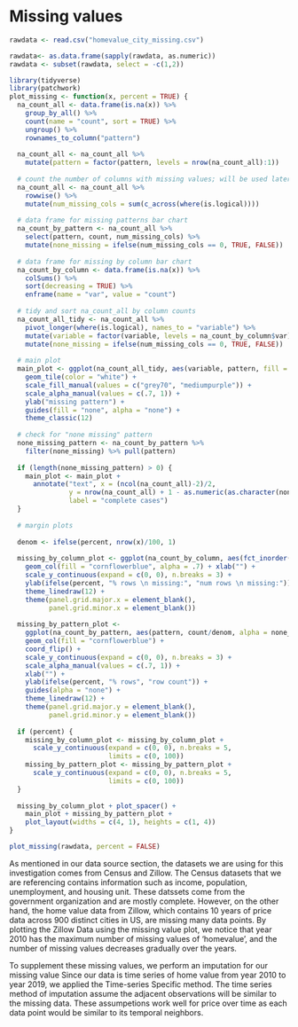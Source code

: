 # Missing values


```r

rawdata <- read.csv("homevalue_city_missing.csv")

rawdata<- as.data.frame(sapply(rawdata, as.numeric))
rawdata <- subset(rawdata, select = -c(1,2))
```


```r
library(tidyverse)
library(patchwork)
plot_missing <- function(x, percent = TRUE) {	
  na_count_all <- data.frame(is.na(x)) %>%	
    group_by_all() %>%	
    count(name = "count", sort = TRUE) %>%	
    ungroup() %>%	
    rownames_to_column("pattern")	
  
  na_count_all <- na_count_all %>% 
    mutate(pattern = factor(pattern, levels = nrow(na_count_all):1))
  
  # count the number of columns with missing values; will be used later to determine if there's a "none missing" pattern	
  na_count_all <- na_count_all %>% 	
    rowwise() %>%	
    mutate(num_missing_cols = sum(c_across(where(is.logical))))	
  
  # data frame for missing patterns bar chart	
  na_count_by_pattern <- na_count_all %>% 	
    select(pattern, count, num_missing_cols) %>% 	
    mutate(none_missing = ifelse(num_missing_cols == 0, TRUE, FALSE))
  
  # data frame for missing by column bar chart	
  na_count_by_column <- data.frame(is.na(x)) %>%	
    colSums() %>% 	
    sort(decreasing = TRUE) %>% 	
    enframe(name = "var", value = "count")	
  
  # tidy and sort na_count_all by column counts	
  na_count_all_tidy <- na_count_all %>% 	
    pivot_longer(where(is.logical), names_to = "variable") %>%	
    mutate(variable = factor(variable, levels = na_count_by_column$var))  %>% 	
    mutate(none_missing = ifelse(num_missing_cols == 0, TRUE, FALSE))	
  
  # main plot
  main_plot <- ggplot(na_count_all_tidy, aes(variable, pattern, fill = factor(value), alpha = none_missing)) +	
    geom_tile(color = "white") +	
    scale_fill_manual(values = c("grey70", "mediumpurple")) +	
    scale_alpha_manual(values = c(.7, 1)) +	
    ylab("missing pattern") +	
    guides(fill = "none", alpha = "none") +	
    theme_classic(12)	
  
  # check for "none missing" pattern
  none_missing_pattern <- na_count_by_pattern %>%
    filter(none_missing) %>% pull(pattern)
  
  if (length(none_missing_pattern) > 0) {	
    main_plot <- main_plot +	
      annotate("text", x = (ncol(na_count_all)-2)/2,	
               y = nrow(na_count_all) + 1 - as.numeric(as.character(none_missing_pattern)),	
               label = "complete cases")	
  }	
  
  # margin plots
  
  denom <- ifelse(percent, nrow(x)/100, 1)
  
  missing_by_column_plot <- ggplot(na_count_by_column, aes(fct_inorder(var), count/denom)) +	
    geom_col(fill = "cornflowerblue", alpha = .7) + xlab("") +	
    scale_y_continuous(expand = c(0, 0), n.breaks = 3) +	
    ylab(ifelse(percent, "% rows \n missing:", "num rows \n missing:")) +	
    theme_linedraw(12) + 	
    theme(panel.grid.major.x = element_blank(),	
          panel.grid.minor.x = element_blank())	
  
  missing_by_pattern_plot <- 
    ggplot(na_count_by_pattern, aes(pattern, count/denom, alpha = none_missing)) +
    geom_col(fill = "cornflowerblue") +
    coord_flip() +
    scale_y_continuous(expand = c(0, 0), n.breaks = 3) +
    scale_alpha_manual(values = c(.7, 1)) +
    xlab("") +
    ylab(ifelse(percent, "% rows", "row count")) +
    guides(alpha = "none") +
    theme_linedraw(12) +
    theme(panel.grid.major.y = element_blank(), 
          panel.grid.minor.y = element_blank())
  
  if (percent) {	
    missing_by_column_plot <- missing_by_column_plot +
      scale_y_continuous(expand = c(0, 0), n.breaks = 5,
                         limits = c(0, 100))	
    missing_by_pattern_plot <- missing_by_pattern_plot +
      scale_y_continuous(expand = c(0, 0), n.breaks = 5,
                         limits = c(0, 100))	
  }	
  
  missing_by_column_plot + plot_spacer() + 	
    main_plot + missing_by_pattern_plot + 	
    plot_layout(widths = c(4, 1), heights = c(1, 4))
}

```

```r
plot_missing(rawdata, percent = FALSE)
```


As mentioned in our data source section, the datasets we are using for this investigation comes from Census and Zillow. The Census datasets that we are referencing contains information such as income, population, unemployment, and housing unit. These datssets come from the government organization and are mostly complete. However, on the other hand, the home value data from Zillow, which contains 10 years of price data across 900 distinct cities in US, are missing many data points. By plotting the Zillow Data using the missing value plot, we notice that year 2010 has the maximum number of missing values of 'homevalue', and the number of missing values decreases gradually over the years. 


To supplement these missing values, we perform an imputation for our missing value Since our data is time series of home value from year 2010 to year 2019, we applied the Time-series Specific method. The time series method of imputation assume the adjacent observations will be similar to the missing data. These assumpetions work well for price over time as each data point would be similar to its temporal neighbors.

